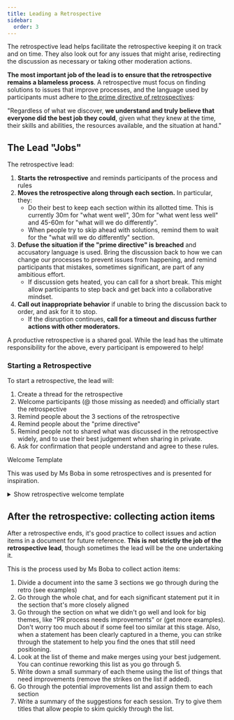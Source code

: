 ```yaml
---
title: Leading a Retrospective
sidebar:
  order: 3
---
```



The retrospective lead helps facilitate the retrospective keeping it on track
and on time. They also look out for any issues that might arise, redirecting the
discussion as necessary or taking other moderation actions.

**The most important job of the lead is to ensure that the retrospective remains
a blameless process**. A retrospective must focus on finding solutions to issues
that improve processes, and the language used by participants must adhere to
[the prime directive of retrospectives](https://retrospectivewiki.org/index.php?title=The_Prime_Directive):

<Aside type="tip" title="The Prime Directive of Retrospectives">

"Regardless of what we discover, **we understand and truly believe that everyone
did the best job they could**, given what they knew at the time, their skills
and abilities, the resources available, and the situation at hand."

</Aside>

## The Lead "Jobs"

The retrospective lead:

1. **Starts the retrospective** and reminds participants of the process and
   rules
2. **Moves the retrospective along through each section.** In particular, they:
   - Do their best to keep each section within its allotted time. This is
     currently 30m for "what went well", 30m for "what went less well" and
     45-60m for "what will we do differently".
   - When people try to skip ahead with solutions, remind them to wait for the
     "what will we do differently" section.
3. **Defuse the situation if the "prime directive" is breached** and accusatory
   language is used. Bring the discussion back to how we can change our
   processes to prevent issues from happening, and remind participants that
   mistakes, sometimes significant, are part of any ambitious effort.
   - If discussion gets heated, you can call for a short break. This might allow
     participants to step back and get back into a collaborative mindset.
4. **Call out inappropriate behavior** if unable to bring the discussion back to
   order, and ask for it to stop.
   - If the disruption continues, **call for a timeout and discuss further
     actions with other moderators.**

<Aside type="tip">

A productive retrospective is a shared goal. While the lead has the ultimate
responsibility for the above, every participant is empowered to help!

</Aside>

### Starting a Retrospective

To start a retrospective, the lead will:

1. Create a thread for the retrospective
2. Welcome participants (@ those missing as needed) and officially start the
   retrospective
3. Remind people about the 3 sections of the retrospective
4. Remind people about the "prime directive"
5. Remind people not to shared what was discussed in the retrospective widely,
   and to use their best judgement when sharing in private.
6. Ask for confirmation that people understand and agree to these rules.

<Aside type="note">

Welcome Template

This was used by Ms Boba in some retrospectives and is presented for
inspiration.

<details>
  <summary> Show retrospective welcome template </summary>

> Welcome everyone! For some of you this is the first retrospective and others
> might need a refresher, so let me give you an overview of how it works

---

> This retrospective will go through 3 sections:
>
> 1. we're going to celebrate and discuss everything that went well during this
>    sprint (~30m)
> 2. we're going to discuss what we think went less well (~30m)
> 3. we're going to brainstorm ideas to help us do more of the things in 1, and
>    avoid the issues in 2 (~45-60m)

---

> The most important bit to keep in mind is that in nothing discussed should be
> taken (or intended) as blaming people for things that happened or didn't
> happen. **We must recognize that "everyone of us did the best they could with
> the situation they were in at the time"**. Our goal is not to change people,
> but to make our practices stronger so that we can become more effective and
> resilient, even when issues inevitably happen.

---

> Last bit: unless you have permission from the participant to share widely,
> what's discussed here should remain private. Discussing the retrospective with
> small circles of friends is fine (within limits), but try to use your best
> judgement and honor people's right to privacy.

---

> Any questions?

</details>

</Aside>

## After the retrospective: collecting action items

After a retrospective ends, it's good practice to collect issues and action
items in a document for future reference. **This is not strictly the job of the
retrospective lead**, though sometimes the lead will be the one undertaking it.

This is the process used by Ms Boba to collect action items:

1. Divide a document into the same 3 sections we go through during the retro
   (see examples)
2. Go through the whole chat, and for each significant statement put it in the
   section that's more closely aligned
3. Go through the section on what we didn't go well and look for big themes,
   like "PR process needs improvements" or (get more examples). Don't worry too
   much about if some feel too similar at this stage. Also, when a statement has
   been clearly captured in a theme, you can strike through the statement to
   help you find the ones that still need positioning.
4. Look at the list of theme and make merges using your best judgement. You can
   continue reworking this list as you go through 5.
5. Write down a small summary of each theme using the list of things that need
   improvements (remove the strikes on the list if added).
6. Go through the potential improvements list and assign them to each section
7. Write a summary of the suggestions for each session. Try to give them titles
   that allow people to skim quickly through the list.
